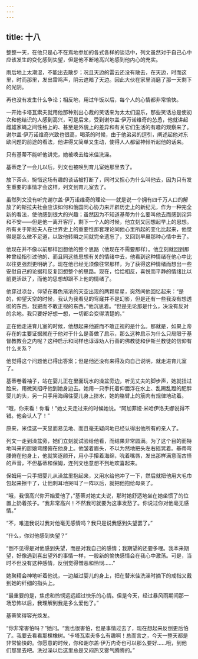 ```yaml
---
---
---
```

title: 十八
---



整整一天，在他只是心不在焉地参加的各式各样的谈话中，列文虽然对于自己心中应该发生的变化感到失望，但是他不断地高兴地感到他内心的充实。

雨后地上太潮湿，不能出去散步；况且天边的雷云还没有散去，在天边，时而这里，时而那里，发出雷鸣声，阴云遮暗了天边。因此大伙在家里消磨了那一天剩下的光阴。

再也没有发生什么争论；相反地，用过午饭以后，每个人的心情都非常愉快。

一开始卡塔瓦索夫就用他那种别出心裁的笑话来为太太们逗乐，那些笑话总是使初次和他结识的人感到高兴，可是后来，受到谢尔盖·伊万诺维奇的怂恿，他就讲起雌雄家蝇之间性格上的、甚至是外貌上的差异和有关它们生活的有趣的观察来了。谢尔盖·伊万诺维奇兴致也很高，喝茶的时候，由于他弟弟的逗引，阐述起他对东欧问题的前途的看法，他讲得又简单又生动，使得人人都留神倾听起他的话来。

只有基蒂不能听他讲完，她被唤去给米佳洗澡。

基蒂走了一会儿以后，列文也被唤到育儿室她那里去了。

放下茶点，惋惜这场有趣的谈话被打断了，同时又担心为什么叫他去，因为只有发生重要的事情才会这样，列文到育儿室去了。

虽然列文没有听完谢尔盖·伊万诺维奇的理论——就是说一个拥有四千万人口的解放了的斯拉夫社会应该如何和俄国同心协力来开辟历史上的新纪元，作为一种完全新的看法，使他感到很大的兴趣；虽然因为不知道基蒂为什么要叫他去而感到诧异和不安——但是他一离开客厅，剩下一个人的时候，他立刻又回想起早上的思想。所有关于斯拉夫人在世界史上的重要性那套理论同他心里所起的变化比起来，他觉得是那么微不足道，以致他转瞬之间就完全遗忘了，又回到早晨那种心情中去了。

他现在并不像以前那样回想他的整个思路（他现在不需要那样）。他立刻就回到那种曾经指引过他的、而且同这些思想有关的情绪中去，他看到这种情绪在他心中比以往更强烈更明确了。现在他已经无须像往常那样，为了获得这种情绪而想出一些安慰自己的论据和反复回想整个的思路。现在，恰恰相反，喜悦而平静的情绪比以前更活跃了，而他的思想却跟不上他的情绪了。

他穿过凉台，仰望在暮色渐浓的天空出现的两颗星星，突然间他回忆起来：“是的，仰望天空的时候，我认为我看见的穹窿并不是幻影，但是还有一些我没有想透彻的东西，我避而不敢正视的东西，”他沉思着。“但是无论那是什么，决没有反对的余地。我只要好好想一想，一切都会变得清楚的。”

正在他走进育儿室的时候，他想起来他避而不敢正视的是什么。那就是，如果上帝存在的主要证据就在于他对于什么是善做了启示，那么这种启示为什么只局限于基督教教会之内呢？这种启示和同样也谆谆劝人行善的佛教徒和伊斯兰教徒的信仰有什么关系？

他觉得这个问题他已得出答案；但是他还没有来得及向自己说明，就走进育儿室了。

基蒂卷着袖子，站在婴儿正在里面玩水的澡盆旁边，听见丈夫的脚步声，她就扭过脸来，用微笑招呼他到她身边去。她用一只手托着仰面浮在水上、乱踢乱蹬的肥胖婴儿的头，另一只手用海绵往婴儿身上挤水，她的胳臂上的筋肉有规律地动着。

“哦，你来看！你看！”她丈夫走过来的时候她说。“阿加菲娅·米哈伊洛夫娜说得不错。他会认人了！”

原来，米佳这一天显而易见地、而且毫无疑问地已经认得出他所有的亲人了。

列文一走到澡盆旁，她们立刻就试验给他看，而结果非常圆满。为了这个目的而特地叫来的厨娘弯腰俯在他身上。他皱着眉头，不以为然地把头左右摇晃着。基蒂弯腰俯在他身上，他就笑逐颜开，用小手攥着海绵，吮着嘴唇，发出那样满意而古怪的声音，不但基蒂和保姆，连列文也意想不到地欢喜起来。

保姆用一只手把婴儿从澡盆里抱起来，又用水给他冲了一下，然后就把他用大毛巾包起来擦干了，让他刺耳地哭叫了一阵以后，就把他抱给母亲了。

“哦，我很高兴你开始爱他了，”基蒂对她丈夫说，那时她舒适地坐在她坐惯了的位置上奶着孩子。“我非常高兴！不然我可就要为这事发愁了。你说过你对他毫无感情。”

“不，难道我说过我对他毫无感情吗？我只是说我感到失望罢了。”

“什么，你对他感到失望？”

“倒不见得是对他感到失望，而是对我自己的感情；我期望的还要多哩。我本来期望，好像遇到喜出望外的事情一样，一股新的愉快感情会在我心中激荡。可是，当时不但没有这种感情，反倒觉得憎恶和怜悯……”

她聚精会神地听着他说，一边越过婴儿的身上，把在替米佳洗澡时摘下的戒指又戴到她的纤细的指头上。

“最重要的是，焦虑和怜悯远远超过快乐的心情。但是今天，经过暴风雨期间那一场恐怖以后，我理解到我是多么爱他了。”

基蒂笑得容光焕发。

“你非常害怕吗？”她问。“我也很害怕，但是事情过去了，现在想起来反倒更后怕了。我要去看看那棵橡树。‘卡塔瓦索夫多么有趣啊！总而言之，今天一整天都是非常愉快的。你愿意的时候，你和谢尔盖·伊万内奇也可以那么要好……哦，到他们那里去吧。洗过澡以后这里总是又闷热又雾气腾腾的。”